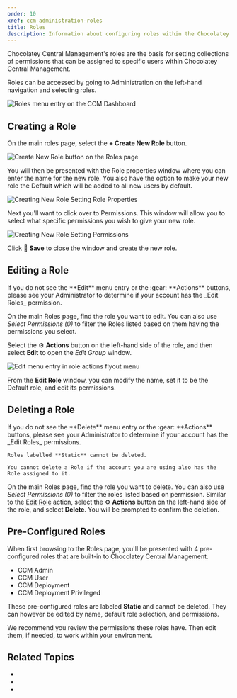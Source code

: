 ```yaml
---
order: 10
xref: ccm-administration-roles
title: Roles
description: Information about configuring roles within the Chocolatey Central Management Administration section
---
```


Chocolatey Central Management's roles are the basis for setting collections of permissions that can be assigned to specific users within Chocolatey Central Management.

Roles can be accessed by going to Administration on the left-hand navigation and selecting roles.

![Roles menu entry on the CCM Dashboard](/images/ccm-playwright/dashboard/left-menu-nested-roles.png)

## Creating a Role

On the main roles page, select the **+ Create New Role** button.

![Create New Role button on the Roles page](/images/ccm-playwright/administration/roles/button-create-new-role.png)

You will then be presented with the Role properties window where you can enter the name for the new role. You also have the option to make your new role the Default which will be added to all new users by default.

![Creating New Role Setting Role Properties](/images/ccm-playwright/administration/roles/modal-new-role-tab-role.png)

Next you'll want to click over to Permissions. This window will allow you to select what specific permissions you wish to give your new role.

![Creating New Role Setting Permissions](/images/ccm-playwright/administration/roles/modal-new-role-tab-permissions.png)

Click :floppy_disk: **Save** to close the window and create the new role.

## Editing a Role

<Callout type="info">
    If you do not see the **Edit** menu entry or the :gear: **Actions** buttons, please see your Administrator to determine if your account has the _Edit Roles_ permission.
</Callout>

On the main Roles page, find the role you want to edit.
You can also use _Select Permissions (0)_ to filter the Roles listed based on them having the permissions you select.

Select the :gear: **Actions** button on the left-hand side of the role, and then select **Edit** to open the _Edit Group_ window.

![Edit menu entry in role actions flyout menu](/images/ccm-playwright/administration/roles/table-row-button-action-dropdown-menu-edit.png)

From the **Edit Role** window, you can modify the name, set it to be the Default role, and edit its permissions.

## Deleting a Role

<Callout type="info">
    If you do not see the **Delete** menu entry or the :gear: **Actions** buttons, please see your Administrator to determine if your account has the _Edit Roles_ permissions.
    
    Roles labelled **Static** cannot be deleted.
    
    You cannot delete a Role if the account you are using also has the Role assigned to it.
</Callout>

On the main Roles page, find the role you want to delete. You can also use _Select Permissions (0)_ to filter the roles listed based on permission. Similar to the [Edit Role](#editing-a-role) action, select the :gear: **Actions** button on the left-hand side of the role, and select **Delete**. You will be prompted to confirm the deletion.

## Pre-Configured Roles

When first browsing to the Roles page, you'll be presented with 4 pre-configured roles that are built-in to Chocolatey Central Management.

* CCM Admin
* CCM User
* CCM Deployment
* CCM Deployment Privileged

These pre-configured roles are labeled **Static** and cannot be deleted. They can however be edited by name, default role selection, and permissions.

We recommend you review the permissions these roles have. Then edit them, if needed, to work within your environment.

## Related Topics

* <Xref title="Chocolatey Central Management" value="central-management" />
* <Xref title="Chocolatey Central Management - Deployments" value="ccm-deployments" />
* <Xref title="Chocolatey Central Management - Reports" value="ccm-reports" />
